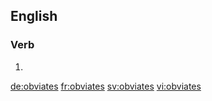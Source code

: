 ==English==

===Verb===
{{head|en}}

# {{en-third-person singular of|obviate}}

[[de:obviates]]
[[fr:obviates]]
[[sv:obviates]]
[[vi:obviates]]